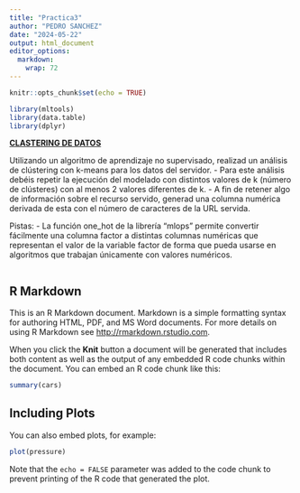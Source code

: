 ```yaml
---
title: "Practica3"
author: "PEDRO SANCHEZ"
date: "2024-05-22"
output: html_document
editor_options: 
  markdown: 
    wrap: 72
---
```


```r
knitr::opts_chunk$set(echo = TRUE)
```

```r

library(mltools)
library(data.table)
library(dplyr)

```

[**CLASTERING DE DATOS**]{.underline}

Utilizando un algoritmo de aprendizaje no supervisado, realizad un
análisis de clústering con k-means para los datos del servidor. - Para
este análisis debéis repetir la ejecución del modelado con distintos
valores de k (número de clústeres) con al menos 2 valores diferentes de
k. - A fin de retener algo de información sobre el recurso servido,
generad una columna numérica derivada de esta con el número de
caracteres de la URL servida.

Pistas: - La función one_hot de la librería "mlops" permite convertir
fácilmente una columna factor a distintas columnas numéricas que
representan el valor de la variable factor de forma que pueda usarse en
algoritmos que trabajan únicamente con valores numéricos.

```r




```

## R Markdown

This is an R Markdown document. Markdown is a simple formatting syntax
for authoring HTML, PDF, and MS Word documents. For more details on
using R Markdown see <http://rmarkdown.rstudio.com>.

When you click the **Knit** button a document will be generated that
includes both content as well as the output of any embedded R code
chunks within the document. You can embed an R code chunk like this:

```r
summary(cars)
```

## Including Plots

You can also embed plots, for example:

```r
plot(pressure)
```

Note that the `echo = FALSE` parameter was added to the code chunk to
prevent printing of the R code that generated the plot.

